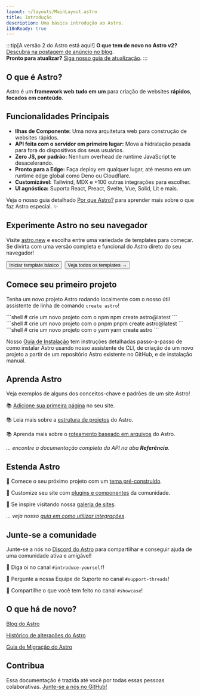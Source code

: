 ```yaml
---
layout: ~/layouts/MainLayout.astro
title: Introdução
description: Uma básica introdução ao Astro.
i18nReady: true
---
```


:::tip[A versão 2 do Astro está aqui!]
**O que tem de novo no Astro v2?** [Descubra na postagem de anúncio no blog](https://astro.build/blog/astro-2/).  
**Pronto para atualizar?** [Siga nosso guia de atualização](/pt-br/guides/upgrade-to/v2/).
:::

<h2>O que é Astro?</h2>

Astro é um **framework web** **tudo em um** para criação de websites **rápidos**, **focados em conteúdo**.

## Funcionalidades Principais

- **Ilhas de Componente:** Uma nova arquitetura web para construção de websites rápidos.
- **API feita com o servidor em primeiro lugar:** Mova a hidratação pesada para fora do dispositivos dos seus usuários.
- **Zero JS, por padrão:** Nenhum overhead de runtime JavaScript te desacelerando.
- **Pronto para a Edge:** Faça deploy em qualquer lugar, até mesmo em um runtime edge global como Deno ou Cloudflare.
- **Customizável:** Tailwind, MDX e +100 outras integrações para escolher.
- **UI agnóstica:** Suporta React, Preact, Svelte, Vue, Solid, Lit e mais.

Veja o nosso guia detalhado [Por que Astro?](/pt-br/concepts/why-astro/) para aprender mais sobre o que faz Astro especial. ✨

## Experimente Astro no seu navegador

Visite [astro.new](https://astro.new/) e escolha entre uma variedade de templates para começar. Se divirta com uma versão completa e funcional do Astro direto do seu navegador!

<div style="display: flex; flex-wrap: wrap; gap: 0.5rem;">
    <Button href="https://astro.new/basics?on=stackblitz">Iniciar template básico</Button>
    <Button variant="outline" href="https://astro.new/">Veja todos os templates →</Button>
</div>

## Comece seu primeiro projeto

Tenha um novo projeto Astro rodando localmente com o nosso útil assistente de linha de comando `create astro`!

<PackageManagerTabs>
  <Fragment slot="npm">
  ```shell
  # crie um novo projeto com o npm
  npm create astro@latest
  ```
  </Fragment>
  <Fragment slot="pnpm">
  ```shell
  # crie um novo projeto com o pnpm
  pnpm create astro@latest
  ```
  </Fragment>
  <Fragment slot="yarn">
  ```shell
  # crie um novo projeto com o yarn
  yarn create astro
  ```
  </Fragment>
</PackageManagerTabs>

Nosso [Guia de Instalação](/pt-br/install/auto/) tem instruções detalhadas passo-a-passo de como instalar Astro usando nosso assistente de CLI, de criação de um novo projeto a partir de um repositório Astro existente no GitHub, e de instalação manual.


## Aprenda Astro

Veja exemplos de alguns dos conceitos-chave e padrões de um site Astro!

📚 [Adicione sua primeira página](/pt-br/core-concepts/astro-pages/) no seu site.

📚 Leia mais sobre a [estrutura de projetos](/pt-br/core-concepts/project-structure/) do Astro.

📚 Aprenda mais sobre o [roteamento baseado em arquivos](/pt-br/core-concepts/routing/) do Astro.

*... encontre a documentação completa da API na aba **Referência**.*


## Estenda Astro

🧰 Comece o seu próximo projeto com um [tema pré-construído](https://astro.build/themes).

🧰 Customize seu site com [plugins e componentes](https://astro.build/integrations/) da comunidade.

🧰 Se inspire visitando nossa [galeria de sites](https://astro.build/showcase).

*... veja nosso [guia em como utilizar integrações](/pt-br/guides/integrations-guide/)*.



## Junte-se a comunidade

Junte-se a nós no [Discord do Astro](https://astro.build/chat) para compartilhar e conseguir ajuda de uma comunidade ativa e amigável!

💬 Diga oi no canal `#introduce-yourself`!

💬 Pergunte a nossa Equipe de Suporte no canal `#support-threads`!

💬 Compartilhe o que você tem feito no canal `#showcase`!


## O que há de novo?

[Blog do Astro](https://astro.build/blog/)

[Histórico de alterações do Astro](https://github.com/withastro/astro/blob/main/packages/astro/CHANGELOG.md)

[Guia de Migração do Astro](/pt-br/migrate/)


## Contribua

Essa documentação é trazida até você por todas essas pessoas colaborativas. [Junte-se a nós no GitHub!](https://github.com/withastro/docs)

<ContributorList githubRepo="withastro/docs" />
